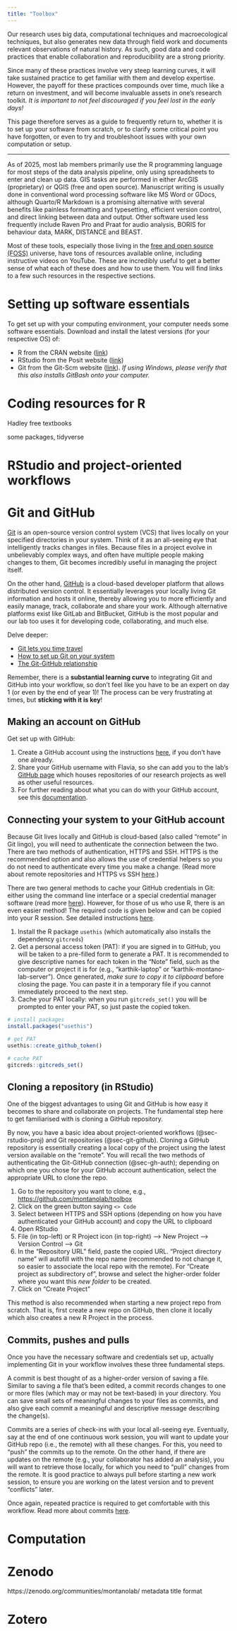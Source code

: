 ```yaml
---
title: "Toolbox"
---
```


Our research uses big data, computational techniques and macroecological techniques, but also generates new data through field work and documents relevant observations of natural history. As such, good data and code practices that enable collaboration and reproducibility are a strong priority. 

Since many of these practices involve very steep learning curves, it will take sustained practice to get familiar with them and develop expertise. However, the payoff for these practices compounds over time, much like a return on investment, and will become invaluable assets in one's research toolkit. *It is important to not feel discouraged if you feel lost in the early days!* 

This page therefore serves as a guide to frequently return to, whether it is to set up your software from scratch, or to clarify some critical point you have forgotten, or even to try and troubleshoot issues with your own computation or setup.  

***

As of 2025, most lab members primarily use the R programming language for most steps of the data analysis pipeline, only using spreadsheets to enter and clean up data. GIS tasks are performed in either ArcGIS (proprietary) or QGIS (free and open source). Manuscript writing is usually done in conventional word processing software like MS Word or GDocs, although Quarto/R Markdown is a promising alternative with several benefits like painless formatting and typesetting, efficient version control, and direct linking between data and output. Other software used less frequently include Raven Pro and Praat for audio analysis, BORIS for behaviour data, MARK, DISTANCE and BEAST. 

Most of these tools, especially those living in the [free and open source (FOSS)](https://en.wikipedia.org/wiki/Free_and_open-source_software) universe, have tons of resources available online, including instructive videos on YouTube. These are incredibly useful to get a better sense of what each of these does and how to use them. You will find links to a few such resources in the respective sections.

# Setting up software essentials

To get set up with your computing environment, your computer needs some software essentials. Download and install the latest versions (for your respective OS) of:

- R from the CRAN website ([link](https://www.r-project.org/))
- RStudio from the Posit website ([link](https://posit.co/download/rstudio-desktop/))
- Git from the Git-Scm website ([link](https://git-scm.com/downloads)). *If using Windows, please verify that this also installs GitBash onto your computer.*

# Coding resources for R

Hadley free textbooks

some packages, tidyverse

# RStudio and project-oriented workflows {#sec-rstudio-proj}



# Git and GitHub {#sec-git-github}

[Git](https://git-scm.com/) is an open-source version control system (VCS) that lives locally on your specified directories in your system. Think of it as an all-seeing eye that intelligently tracks changes in files. Because files in a project evolve in unbelievably complex ways, and often have multiple people making changes to them, Git becomes incredibly useful in managing the project itself. 

On the other hand, [GitHub](https://github.com) is a cloud-based developer platform that allows distributed version control. It essentially leverages your locally living Git information and hosts it online, thereby allowing you to more efficiently and easily manage, track, collaborate and share your work. Although alternative platforms exist like GitLab and BitBucket, GitHub is the most popular and our lab too uses it for developing code, collaborating, and much else. 

Delve deeper:

- [Git lets you time travel](https://www.youtube.com/watch?v=eWxxfttcMts)
- [How to set up Git on your system](https://docs.github.com/en/get-started/git-basics/set-up-git)
- [The Git-GitHub relationship](https://docs.github.com/en/get-started/start-your-journey/about-github-and-git)

::: {.callout-tip  appearance="minimal"}
Remember, there is a **substantial learning curve** to integrating Git and GitHub into your workflow, so don't feel like you have to be an expert on day 1 (or even by the end of year 1)! The process can be very frustrating at times, but **sticking with it is key**!
:::

## Making an account on GitHub

Get set up with GitHub:

1. Create a GitHub account using the instructions [here](https://docs.github.com/en/get-started/start-your-journey/creating-an-account-on-github), if you don't have one already.
1. Share your GitHub username with Flavia, so she can add you to the lab's [GitHub page](https://github.com/montanolab) which houses repositories of our research projects as well as other useful resources.
1. For further reading about what you can do with your GitHub account, see this [documentation](https://docs.github.com/en/get-started/onboarding/getting-started-with-your-github-account).

## Connecting your system to your GitHub account {#sec-gh-auth}

Because Git lives locally and GitHub is cloud-based (also called "remote" in Git lingo), you will need to authenticate the connection between the two. There are two methods of authentication, HTTPS and SSH. HTTPS is the recommended option and also allows the use of credential helpers so you do not need to authenticate every time you make a change. (Read more about remote repositories and HTTPS vs SSH [here](https://docs.github.com/en/get-started/git-basics/about-remote-repositories).)

There are two general methods to cache your GitHub credentials in Git: either using the command line interface or a special credential manager software (read more [here](https://docs.github.com/en/get-started/git-basics/caching-your-github-credentials-in-git)). However, for those of us who use R, there is an even easier method! The required code is given below and can be copied into your R session. See detailed instructions [here](https://usethis.r-lib.org/articles/git-credentials.html#git-credential-helpers-and-the-credential-store).

1. Install the R package `usethis` (which automatically also installs the dependency `gitcreds`)
1. Get a personal access token (PAT): if you are signed in to GitHub, you will be taken to a pre-filled form to generate a PAT. It is recommended to give descriptive names for each token in the "Note" field, such as the computer or project it is for (e.g., "karthik-laptop" or "karthik-montano-lab-server"). Once generated, *make sure to copy it to clipboard* before closing the page. You can paste it in a temporary file if you cannot immediately proceed to the next step.
1. Cache your PAT locally: when you run `gitcreds_set()` you will be prompted to enter your PAT, so just paste the copied token.

```r 
# install packages
install.packages("usethis")

# get PAT
usethis::create_github_token()

# cache PAT
gitcreds::gitcreds_set()

```

## Cloning a repository (in RStudio)

One of the biggest advantages to using Git and GitHub is how easy it becomes to share and collaborate on projects. The fundamental step here to get familiarised with is cloning a GitHub repository.

By now, you have a basic idea about project-oriented workflows (@sec-rstudio-proj) and Git repositories (@sec-git-github). Cloning a GitHub repository is essentially creating a local copy of the project using the latest version available on the "remote". You will recall the two methods of authenticating the Git-GitHub connection (@sec-gh-auth); depending on which one you chose for your GitHub account authentication, select the appropriate URL to clone the repo. 

1. Go to the repository you want to clone, e.g., [https://github.com/montanolab/toolbox](https://github.com/montanolab/toolbox)
1. Click on the green button saying `<> Code`
1. Select between HTTPS and SSH options (depending on how you have authenticated your GitHub account) and copy the URL to clipboard 
1. Open RStudio
1. File (in top-left) or R Project icon (in top-right) --> New Project --> Version Control --> Git
1. In the "Repository URL" field, paste the copied URL. "Project directory name" will autofill with the repo name (recommended to not change it, so easier to associate the local repo with the remote). For "Create project as subdirectory of", browse and select the higher-order folder where you want this *new folder* to be created. 
1. Click on "Create Project"

This method is also recommended when starting a new project repo from scratch. That is, first create a new repo on GitHub, then clone it locally which also creates a new R Project in the process.

## Commits, pushes and pulls

Once you have the necessary software and credentials set up, actually implementing Git in your workflow involves these three fundamental steps.

A commit is best thought of as a higher-order version of saving a file. Similar to saving a file that's been edited, a commit records changes to one or more files (which may or may not be text-based) in your directory. You can save small sets of meaningful changes to your files as commits, and also give each commit a meaningful and descriptive message describing the change(s). 

Commits are a series of check-ins with your local all-seeing eye. Eventually, say at the end of one continuous work session, you will want to update your GitHub repo (i.e., the remote) with all these changes. For this, you need to "push" the commits up to the remote. On the other hand, if there are updates on the remote (e.g., your collaborator has added an analysis), you will want to retrieve those locally, for which you need to "pull" changes from the remote. It is good practice to always pull before starting a new work session, to ensure you are working on the latest version and to prevent "conflicts" later.

Once again, repeated practice is required to get comfortable with this workflow. Read more about commits [here](https://docs.github.com/en/pull-requests/committing-changes-to-your-project/creating-and-editing-commits/about-commits).

# Computation



# Zenodo

https://zenodo.org/communities/montanolab/
metadata
title format

# Zotero
